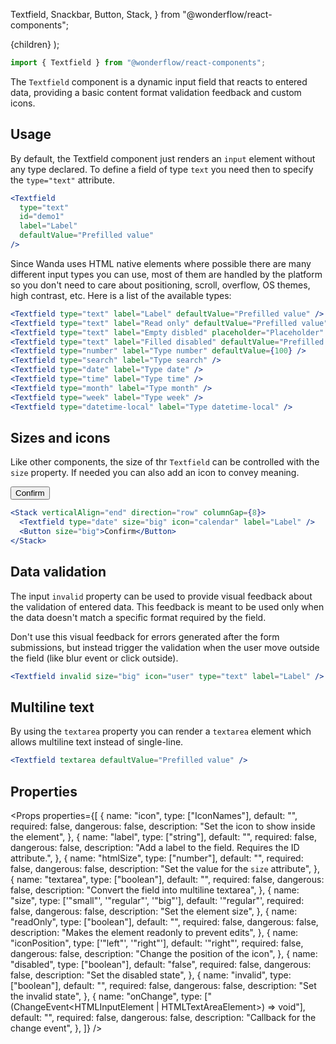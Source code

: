   Textfield,
  Snackbar,
  Button,
  Stack,
} from "@wonderflow/react-components";

  <MdxLayout title="Textfield" description="Input areas for data entry">
    {children}
  </MdxLayout>
);

```js
import { Textfield } from "@wonderflow/react-components";
```

The `Textfield` component is a dynamic input field that reacts to entered data, providing a basic content format validation feedback and custom icons.

## Usage

By default, the Textfield component just renders an `input` element without any type declared. To define a field of type `text` you need then to specify the `type="text"` attribute.

<LiveArea>
  <Textfield
    type="text"
    id="filled"
    label="Filled"
    defaultValue="Prefilled value"
  />
</LiveArea>

```jsx
<Textfield
  type="text"
  id="demo1"
  label="Label"
  defaultValue="Prefilled value"
/>
```

Since Wanda uses HTML native elements where possible there are many different input types you can use, most of them are handled by the platform so you don't need to care about positioning, scroll, overflow, OS themes, high contrast, etc. Here is a list of the available types:

<LiveArea direction="column" horizontalAlign="start">
  <Textfield type="text" label="Label" defaultValue="Prefilled value" />
  <Textfield
    type="text"
    label="Read only"
    defaultValue="Prefilled value"
    readOnly
  />
  <Textfield
    type="text"
    label="Empty disbled"
    placeholder="Placeholder"
    disabled
  />
  <Textfield
    type="text"
    label="Filled disabled"
    defaultValue="Prefilled value"
    disabled
  />
  <Textfield type="number" label="Type number" defaultValue={100} />
  <Textfield type="search" label="Type search" />
  <Textfield type="date" label="Type date" />
  <Textfield type="time" label="Type time" />
  <Textfield type="month" label="Type month" />
  <Textfield type="week" label="Type week" />
  <Textfield type="datetime-local" label="Type datetime-local" />
</LiveArea>

```jsx
<Textfield type="text" label="Label" defaultValue="Prefilled value" />
<Textfield type="text" label="Read only" defaultValue="Prefilled value" readOnly />
<Textfield type="text" label="Empty disbled" placeholder="Placeholder" disabled />
<Textfield type="text" label="Filled disabled" defaultValue="Prefilled value" disabled />
<Textfield type="number" label="Type number" defaultValue={100} />
<Textfield type="search" label="Type search" />
<Textfield type="date" label="Type date" />
<Textfield type="time" label="Type time" />
<Textfield type="month" label="Type month" />
<Textfield type="week" label="Type week" />
<Textfield type="datetime-local" label="Type datetime-local" />
```

## Sizes and icons

Like other components, the size of thr `Textfield` can be controlled with the `size` property. If needed you can also add an icon to convey meaning.

<LiveArea>
  <Stack verticalAlign="end" direction="row" columnGap={8}>
    <Textfield type="date" size="big" icon="calendar" label="Label" />
    <Button size="big">Confirm</Button>
  </Stack>
</LiveArea>

```jsx
<Stack verticalAlign="end" direction="row" columnGap={8}>
  <Textfield type="date" size="big" icon="calendar" label="Label" />
  <Button size="big">Confirm</Button>
</Stack>
```

## Data validation

The input `invalid` property can be used to provide visual feedback about the validation of entered data. This feedback is meant to be used only when the data doesn't match a specific format required by the field.

Don't use this visual feedback for errors generated after the form submissions, but instead trigger the validation when the user move outside the field (like blur event or click outside).

<LiveArea>
  <Textfield invalid size="big" icon="user" type="text" label="Label" />
</LiveArea>

```jsx
<Textfield invalid size="big" icon="user" type="text" label="Label" />
```

## Multiline text

By using the `textarea` property you can render a `textarea` element which allows multiline text instead of single-line.

<LiveArea>
  <Textfield textarea defaultValue="Prefilled value" />
</LiveArea>

```jsx
<Textfield textarea defaultValue="Prefilled value" />
```

## Properties

<Props
  properties={[
    {
      name: "icon",
      type: ["IconNames"],
      default: "",
      required: false,
      dangerous: false,
      description: "Set the icon to show inside the element",
    },
    {
      name: "label",
      type: ["string"],
      default: "",
      required: false,
      dangerous: false,
      description: "Add a label to the field. Requires the ID attribute.",
    },
    {
      name: "htmlSize",
      type: ["number"],
      default: "",
      required: false,
      dangerous: false,
      description: "Set the value for the `size` attribute",
    },
    {
      name: "textarea",
      type: ["boolean"],
      default: "",
      required: false,
      dangerous: false,
      description: "Convert the field into multiline textarea",
    },
    {
      name: "size",
      type: ['"small"', '"regular"', '"big"'],
      default: '"regular"',
      required: false,
      dangerous: false,
      description: "Set the element size",
    },
    {
      name: "readOnly",
      type: ["boolean"],
      default: "",
      required: false,
      dangerous: false,
      description: "Makes the element readonly to prevent edits",
    },
    {
      name: "iconPosition",
      type: ['"left"', '"right"'],
      default: '"right"',
      required: false,
      dangerous: false,
      description: "Change the position of the icon",
    },
    {
      name: "disabled",
      type: ["boolean"],
      default: "false",
      required: false,
      dangerous: false,
      description: "Set the disabled state",
    },
    {
      name: "invalid",
      type: ["boolean"],
      default: "",
      required: false,
      dangerous: false,
      description: "Set the invalid state",
    },
    {
      name: "onChange",
      type: ["(ChangeEvent<HTMLInputElement | HTMLTextAreaElement>) => void"],
      default: "",
      required: false,
      dangerous: false,
      description: "Callback for the change event",
    },
  ]}
/>
